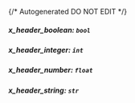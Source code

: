 {/* Autogenerated DO NOT EDIT  */}
##### **x_header_boolean:** `bool`

##### **x_header_integer:** `int`

##### **x_header_number:** `float`

##### **x_header_string:** `str`

